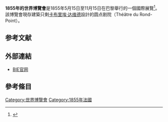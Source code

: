 {{expand|time=2010-11-04T13:26:47+00:00}}

'''1855年的世界博覽會'''是1855年5月15日至11月15日在巴黎舉行的一個國際展覽<ref name="Exposition Universelle">{{cite web|last=Exposition Universelle|title=1855, exposition universelle des produits de l'agriculture, de l'industrie et des beaux-arts.|url=http://www.expositions-universelles.fr/1855-exposition-universelle-paris.html|publisher=Exposition Universelle|accessdate=9 January 2012|archive-date=2020-02-23|archive-url=https://web.archive.org/web/20200223171417/http://www.expositions-universelles.fr/1855-exposition-universelle-paris.html|dead-url=no}}</ref>。該博覽會現存建築只剩[[卡布里埃·达维德|卡布里埃·达维德]]設計的圆点剧院（Théâtre du Rond-Point）。

==参考文献==
{{reflist}}
== 外部連結 ==
*[http://www.bie-paris.org/site/en/1855-paris BIE官网]{{Wayback|url=http://www.bie-paris.org/site/en/1855-paris |date=20201206094016 }} 

== 參考條目 ==
{{國際博覽會}}


{{Authority control}}
[[Category:世界博覽會|Category:世界博覽會]]
[[Category:1855年法國|Category:1855年法國]]